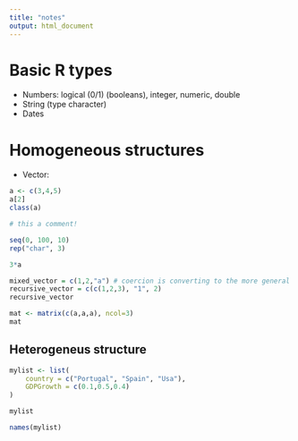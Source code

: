 ```yaml
---
title: "notes"
output: html_document
---
```


# Basic R types

- Numbers: logical (0/1) (booleans), integer, numeric, double
- String (type character)
- Dates

# Homogeneous structures

- Vector:

```r
a <- c(3,4,5)
a[2]
class(a)

# this a comment! 

seq(0, 100, 10)
rep("char", 3)

3*a

mixed_vector = c(1,2,"a") # coercion is converting to the more general
recursive_vector = c(c(1,2,3), "1", 2)
recursive_vector

mat <- matrix(c(a,a,a), ncol=3)
mat
```


## Heterogeneus structure

```r
mylist <- list(
    country = c("Portugal", "Spain", "Usa"),
    GDPGrowth = c(0.1,0.5,0.4)
)

mylist

names(mylist)
```
    
